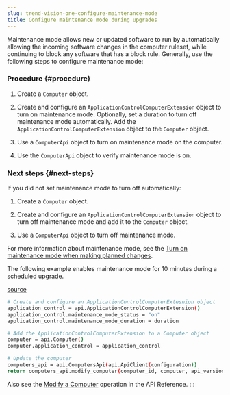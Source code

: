 ```yaml
---
slug: trend-vision-one-configure-maintenance-mode
title: Configure maintenance mode during upgrades
---
```

Maintenance mode allows new or updated software to run by automatically allowing the incoming software changes in the computer ruleset, while continuing to block any software that has a block rule. Generally, use the following steps to configure maintenance mode:

### Procedure {#procedure}

1.  Create a `Computer` object.

2.  Create and configure an `ApplicationControlComputerExtension` object to turn on maintenance mode. Optionally, set a duration to turn off maintenance mode automatically. Add the `ApplicationControlComputerExtension` object to the `Computer` object.

3.  Use a `ComputerApi` object to turn on maintenance mode on the computer.

4.  Use the `ComputerApi` object to verify maintenance mode is on.

### Next steps {#next-steps}

If you did not set maintenance mode to turn off automatically:

1.  Create a `Computer` object.

2.  Create and configure an `ApplicationControlComputerExtension` object to turn off maintenance mode and add it to the `Computer` object.

3.  Use a `ComputerApi` object to turn off maintenance mode.

For more information about maintenance mode, see the [Turn on maintenance mode when making planned changes](set-up-application-control.mdx).

The following example enables maintenance mode for 10 minutes during a scheduled upgrade.

[source](https://github.com/deep-security/automation-center-sdk-samples/blob/master/python/src/application_control_examples.py)

```bash
# Create and configure an ApplicationControlComputerExtesnion object
application_control = api.ApplicationControlComputerExtension()
application_control.maintenance_mode_status = "on"
application_control.maintenance_mode_duration = duration

# Add the ApplicationControlComputerExtension to a Computer object
computer = api.Computer()
computer.application_control = application_control

# Update the computer
computers_api = api.ComputersApi(api.ApiClient(configuration))
return computers_api.modify_computer(computer_id, computer, api_version)
```

Also see the [Modify a Computer](https://automation.trendmicro.com/cloudone/workload-security/) operation in the API Reference.
:::

